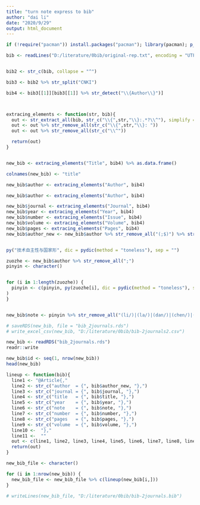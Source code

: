 ```yaml
---
title: "turn note express to bib"
author: "dai li"
date: "2020/9/29"
output: html_document
---
```


```r
if (!require("pacman")) install.packages("pacman"); library(pacman); p_load(devtools, officer, officedown, knitr, rmarkdown, tidyverse, qdapRegex, readxl, stringi, yaml, roxygen2, pinyin)

bib <- readLines("D:/literature/0bib/original-rep.txt", encoding = "UTF-8")


bib2 <- str_c(bib, collapse = "^")

bib3 <- bib2 %>% str_split("CNKI")

bib4 <- bib3[[1]][bib3[[1]] %>% str_detect("\\{Author\\}")]



extracing_elements <- function(str, bib){
  out <- str_extract_all(bib, str_c("\\{",str,"\\}:.*?\\^"), simplify = T)[str_extract_all(bib, str_c("\\{",str,"\\}:.*?\\^"), simplify = T) != ""]
  out <- out %>% str_remove_all(str_c("\\{",str,"\\}: "))
  out <- out %>% str_remove_all(str_c("\\^"))

  return(out)
}


new_bib <- extracing_elements("Title", bib4) %>% as.data.frame()

colnames(new_bib) <- "title"

new_bib$author <- extracing_elements("Author", bib4)

new_bib$author <- extracing_elements("Author", bib4)

new_bib$journal <- extracing_elements("Journal", bib4)
new_bib$year <- extracing_elements("Year", bib4)
new_bib$number <- extracing_elements("Issue", bib4)
new_bib$volume <- extracing_elements("Volume", bib4)
new_bib$pages <- extracing_elements("Pages", bib4)
new_bib$author_new <- new_bib$author %>% str_remove_all("(;$)") %>% str_replace_all(";", " and ")


py("技术自主性与国家形", dic = pydic(method = "toneless"), sep = "")
```

```r

zuozhe <- new_bib$author %>% str_remove_all(";")
pinyin <- character()


for (i in 1:length(zuozhe)) {
  pinyin <- c(pinyin, py(zuozhe[i], dic = pydic(method = "toneless"), sep = "")
)
}


new_bib$note <- pinyin %>% str_remove_all("(li/)|(la/)|(dan/)|(chen/)|(ju/)|(gou/)|(ni/)|(ruo/)|(xing/)|(hang/)|(ling/)|(suo/|(ruo/))")

# saveRDS(new_bib, file = "bib_2journals.rds")
# write_excel_csv(new_bib, "D:/literature/0bib/bib-2journals2.csv")

new_bib <- readRDS("bib_2journals.rds")
readr::write

new_bib$id <- seq(1, nrow(new_bib))
head(new_bib)

```

```r
lineup <- function(bib){
  line1 <- "@Article{,"
  line2 <- str_c("author  = {", bib$author_new, "},")
  line3 <- str_c("journal = {", bib$journal, "},")
  line4 <- str_c("title   = {", bib$title, "},")
  line5 <- str_c("year    = {", bib$year, "},")
  line6 <- str_c("note    = {", bib$note, "},")
  line7 <- str_c("number  = {", bib$number, "},")
  line8 <- str_c("pages   = {", bib$pages, "},")
  line9 <- str_c("volume  = {", bib$volume, "},")
  line10 <-  "},"
  line11 <-  ""
  out <- c(line1, line2, line3, line4, line5, line6, line7, line8, line9, line10, line11)
  return(out)
}

new_bib_file <- character()

for (i in 1:nrow(new_bib)) {
  new_bib_file <- new_bib_file %>% c(lineup(new_bib[i,]))
}

# writeLines(new_bib_file, "D:/literature/0bib/bib-2journals.bib")
```

```r

```

